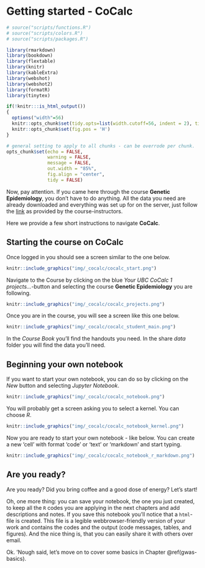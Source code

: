 # Getting started - CoCalc {#getting-started-cocalc}
<!-- ![](./img/_headers/women_behind_macbook.png){width=100%} -->
```r
# source("scripts/functions.R")
# source("scripts/colors.R")
# source("scripts/packages.R")

library(rmarkdown)
library(bookdown)
library(flextable)
library(knitr)
library(kableExtra)
library(webshot)
library(webshot2)
library(formatR)
library(tinytex)
```

```r
if(!knitr:::is_html_output())
{
  options("width"=56)
  knitr::opts_chunk$set(tidy.opts=list(width.cutoff=56, indent = 2), tidy = TRUE)
  knitr::opts_chunk$set(fig.pos = 'H')
}
```

```r
# general setting to apply to all chunks - can be overrode per chunk.
opts_chunk$set(echo = FALSE, 
               warning = FALSE, 
               message = FALSE, 
               out.width = "85%", 
               fig.align = "center", 
               tidy = FALSE)
```

Now, pay attention. If you came here through the course **Genetic Epidemiology**, you don't have to do anything. All the data you need are already downloaded and everything was set up for on the server, just follow the [link](https://cocalc1.science.uu.nl/){target="_blank"} as provided by the course-instructors. 

Here we provide a few short instructions to navigate **CoCalc**.


## Starting the course on CoCalc

Once logged in you should see a screen similar to the one below.

```r
knitr::include_graphics("img/_cocalc/cocalc_start.png")
```

Navigate to the Course by clicking on the blue _Your UBC CoCalc 1 projects..._-button and selecting the course **Genetic Epidemiology** you are following. 

```r
knitr::include_graphics("img/_cocalc/cocalc_projects.png")
```

Once you are in the course, you will see a screen like this one below.

```r
knitr::include_graphics("img/_cocalc/cocalc_student_main.png")
```

In the _Course Book_ you'll find the handouts you need. In the share _data_ folder you will find the data you'll need. 

## Beginning your own notebook

If you want to start your own notebook, you can do so by clicking on the _New_ button and selecting _Jupyter Notebook_.

```r
knitr::include_graphics("img/_cocalc/cocalc_notebook.png")
```

You will probably get a screen asking you to select a kernel. You can choose _R_.

```r
knitr::include_graphics("img/_cocalc/cocalc_notebook_kernel.png")
```

Now you are ready to start your own notebook - like below. You can create a new 'cell' with format 'code' or 'text' or 'markdown' and start typing. 

```r
knitr::include_graphics("img/_cocalc/cocalc_notebook_r_markdown.png")
```


## Are you ready?

Are you ready? Did you bring coffee and a good dose of energy? Let's start! 

Oh, one more thing: you can save your notebook, the one you just created, to keep all the `R` codes you are applying in the next chapters and add descriptions and notes. If you save this notebook you'll notice that a `html`-file is created. This file is a legible webbrowser-friendly version of your work and contains the codes and the output (code messages, tables, and figures). And the nice thing is, that you can easily share it with others over email. 

Ok. 'Nough said, let's move on to cover some basics in Chapter \@ref(gwas-basics).

<!-- ```{js, echo = FALSE} -->
<!-- title=document.getElementById('header'); -->
<!-- title.innerHTML = '<img src="img/_headers/women_behind_macbook.png" alt="Getting started">' + title.innerHTML -->
<!-- ``` -->
